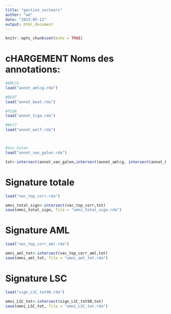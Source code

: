 ---
title: "gestion_vecteurs"
author: "wd"
date: "2023-05-12"
output: html_document
---

```{r setup, include=FALSE}
knitr::opts_chunk$set(echo = TRUE)
```

# cHARGEMENT Noms des annotations:
```{r}

#AMLCG
load("annot_amlcg.rda")

#BEAT
load("annot_beat.rda")

#TCGA
load("annot_tcga.rda")

#Wolf
load("annot_wolf.rda")



#Van_Galen
load("annot_van_galen.rda")

```

```{r}
tot<-intersect(annot_van_galen,intersect(annot_amlcg, intersect(annot_beat,intersect(annot_tcga,annot_wolf))))
```

# Signature totale
```{r}
load("vec_top_corr.rda")
```

```{r}
omni_total_sign<-intersect(vec_top_corr,tot)
save(omni_total_sign, file = "omni_total_sign.rda")
```

# Signature AML
```{r}
load("vec_top_corr_aml.rda")
```


```{r}
omni_aml_tot<-intersect(vec_top_corr_aml,tot)
save(omni_aml_tot, file = "omni_aml_tot.rda")
```

# Signature LSC
```{r}
load("sign_LSC_tot90.rda")

```

```{r}
omni_LSC_tot<-intersect(sign_LSC_tot90,tot)
save(omni_LSC_tot, file = "omni_LSC_tot.rda")
```






